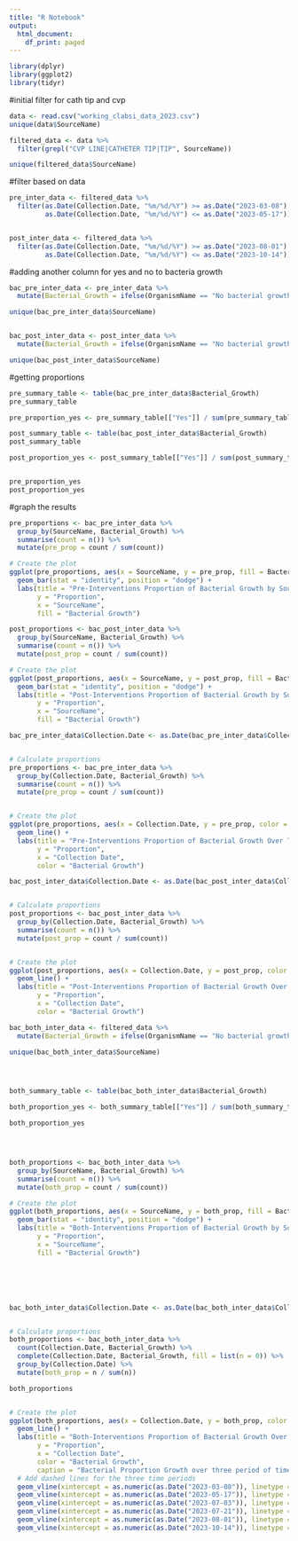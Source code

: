 ```yaml
---
title: "R Notebook"
output:
  html_document:
    df_print: paged
---
```


```r
library(dplyr)
library(ggplot2)
library(tidyr)


```


#initial filter for cath tip and cvp
```r
data <- read.csv("working_clabsi_data_2023.csv")
unique(data$SourceName)

filtered_data <- data %>%
  filter(grepl("CVP LINE|CATHETER TIP|TIP", SourceName))

unique(filtered_data$SourceName)

```


#filter based on data
```r

pre_inter_data <- filtered_data %>%
  filter(as.Date(Collection.Date, "%m/%d/%Y") >= as.Date("2023-03-08") &
         as.Date(Collection.Date, "%m/%d/%Y") <= as.Date("2023-05-17"))


post_inter_data <- filtered_data %>%
  filter(as.Date(Collection.Date, "%m/%d/%Y") >= as.Date("2023-08-01") &
         as.Date(Collection.Date, "%m/%d/%Y") <= as.Date("2023-10-14"))

```


#adding another column for yes and no to bacteria growth
```r

bac_pre_inter_data <- pre_inter_data %>%
  mutate(Bacterial_Growth = ifelse(OrganismName == "No bacterial growth", "No", "Yes"))

unique(bac_pre_inter_data$SourceName)


bac_post_inter_data <- post_inter_data %>%
  mutate(Bacterial_Growth = ifelse(OrganismName == "No bacterial growth", "No", "Yes"))

unique(bac_post_inter_data$SourceName)


```


#getting proportions
```r

pre_summary_table <- table(bac_pre_inter_data$Bacterial_Growth)
pre_summary_table

pre_proportion_yes <- pre_summary_table[["Yes"]] / sum(pre_summary_table)

post_summary_table <- table(bac_post_inter_data$Bacterial_Growth)
post_summary_table

post_proportion_yes <- post_summary_table[["Yes"]] / sum(post_summary_table)


pre_proportion_yes
post_proportion_yes

```


#graph the results
```r
pre_proportions <- bac_pre_inter_data %>%
  group_by(SourceName, Bacterial_Growth) %>%
  summarise(count = n()) %>%
  mutate(pre_prop = count / sum(count))

# Create the plot
ggplot(pre_proportions, aes(x = SourceName, y = pre_prop, fill = Bacterial_Growth)) +
  geom_bar(stat = "identity", position = "dodge") +
  labs(title = "Pre-Interventions Proportion of Bacterial Growth by SourceName",
       y = "Proportion",
       x = "SourceName",
       fill = "Bacterial Growth")


```


```r
post_proportions <- bac_post_inter_data %>%
  group_by(SourceName, Bacterial_Growth) %>%
  summarise(count = n()) %>%
  mutate(post_prop = count / sum(count))

# Create the plot
ggplot(post_proportions, aes(x = SourceName, y = post_prop, fill = Bacterial_Growth)) +
  geom_bar(stat = "identity", position = "dodge") +
  labs(title = "Post-Interventions Proportion of Bacterial Growth by SourceName",
       y = "Proportion",
       x = "SourceName",
       fill = "Bacterial Growth")


```



```r
bac_pre_inter_data$Collection.Date <- as.Date(bac_pre_inter_data$Collection.Date, format = "%m/%d/%Y")


# Calculate proportions
pre_proportions <- bac_pre_inter_data %>%
  group_by(Collection.Date, Bacterial_Growth) %>%
  summarise(count = n()) %>%
  mutate(pre_prop = count / sum(count))


# Create the plot
ggplot(pre_proportions, aes(x = Collection.Date, y = pre_prop, color = Bacterial_Growth)) +
  geom_line() +
  labs(title = "Pre-Interventions Proportion of Bacterial Growth Over Time",
       y = "Proportion",
       x = "Collection Date",
       color = "Bacterial Growth")

```



```r
bac_post_inter_data$Collection.Date <- as.Date(bac_post_inter_data$Collection.Date, format = "%m/%d/%Y")


# Calculate proportions
post_proportions <- bac_post_inter_data %>%
  group_by(Collection.Date, Bacterial_Growth) %>%
  summarise(count = n()) %>%
  mutate(post_prop = count / sum(count))


# Create the plot
ggplot(post_proportions, aes(x = Collection.Date, y = post_prop, color = Bacterial_Growth)) +
  geom_line() +
  labs(title = "Post-Interventions Proportion of Bacterial Growth Over Time",
       y = "Proportion",
       x = "Collection Date",
       color = "Bacterial Growth")

```




```r
bac_both_inter_data <- filtered_data %>%
  mutate(Bacterial_Growth = ifelse(OrganismName == "No bacterial growth", "No", "Yes"))

unique(bac_both_inter_data$SourceName)




both_summary_table <- table(bac_both_inter_data$Bacterial_Growth)

both_proportion_yes <- both_summary_table[["Yes"]] / sum(both_summary_table)

both_proportion_yes




both_proportions <- bac_both_inter_data %>%
  group_by(SourceName, Bacterial_Growth) %>%
  summarise(count = n()) %>%
  mutate(both_prop = count / sum(count))

# Create the plot
ggplot(both_proportions, aes(x = SourceName, y = both_prop, fill = Bacterial_Growth)) +
  geom_bar(stat = "identity", position = "dodge") +
  labs(title = "Both-Interventions Proportion of Bacterial Growth by SourceName",
       y = "Proportion",
       x = "SourceName",
       fill = "Bacterial Growth")






bac_both_inter_data$Collection.Date <- as.Date(bac_both_inter_data$Collection.Date, format = "%m/%d/%Y")


# Calculate proportions
both_proportions <- bac_both_inter_data %>%
  count(Collection.Date, Bacterial_Growth) %>%
  complete(Collection.Date, Bacterial_Growth, fill = list(n = 0)) %>%
  group_by(Collection.Date) %>%
  mutate(both_prop = n / sum(n))

both_proportions


# Create the plot
ggplot(both_proportions, aes(x = Collection.Date, y = both_prop, color = Bacterial_Growth)) +
  geom_line() +
  labs(title = "Both-Interventions Proportion of Bacterial Growth Over Time",
       y = "Proportion",
       x = "Collection Date",
       color = "Bacterial Growth",
       caption = "Bacterial Proportion Growth over three period of time (pre, during, post interverntions") +
  # Add dashed lines for the three time periods
  geom_vline(xintercept = as.numeric(as.Date("2023-03-08")), linetype = "dashed", color = "blue", size = 0.8) +
  geom_vline(xintercept = as.numeric(as.Date("2023-05-17")), linetype = "dashed", color = "blue", size = 0.8) +
  geom_vline(xintercept = as.numeric(as.Date("2023-07-03")), linetype = "dashed", color = "purple", size = 0.8) +
  geom_vline(xintercept = as.numeric(as.Date("2023-07-21")), linetype = "dashed", color = "purple", size = 0.8) +
  geom_vline(xintercept = as.numeric(as.Date("2023-08-01")), linetype = "dashed", color = "black", size = 0.8) +
  geom_vline(xintercept = as.numeric(as.Date("2023-10-14")), linetype = "dashed", color = "black", size = 0.8)





```


























